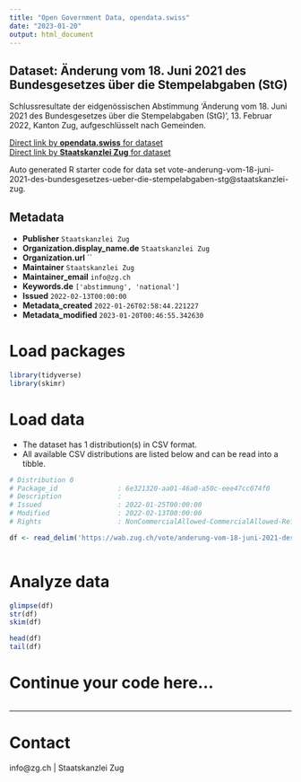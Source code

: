 ```yaml
---
title: "Open Government Data, opendata.swiss"
date: "2023-01-20"
output: html_document
---
```


## Dataset: Änderung vom 18. Juni 2021 des Bundesgesetzes über die Stempelabgaben (StG)

Schlussresultate der eidgenössischen Abstimmung 'Änderung vom 18. Juni 2021 des Bundesgesetzes über die Stempelabgaben (StG)', 13. Februar 2022, Kanton Zug, aufgeschlüsselt nach Gemeinden.

[Direct link by **opendata.swiss** for dataset](https://opendata.swiss/de/dataset/anderung-vom-18-juni-2021-des-bundesgesetzes-uber-die-stempelabgaben-stg)<br>
[Direct link by **Staatskanzlei Zug** for dataset](https://wab.zug.ch/vote/anderung-vom-18-juni-2021-des-bundesgesetzes-ueber-die-stempelabgaben-stg/data)

Auto generated R starter code for data set vote-anderung-vom-18-juni-2021-des-bundesgesetzes-ueber-die-stempelabgaben-stg@staatskanzlei-zug.

## Metadata

- **Publisher** `Staatskanzlei Zug`
- **Organization.display_name.de** `Staatskanzlei Zug`
- **Organization.url** ``
- **Maintainer** `Staatskanzlei Zug`
- **Maintainer_email** `info@zg.ch`
- **Keywords.de** `['abstimmung', 'national']`
- **Issued** `2022-02-13T00:00:00`
- **Metadata_created** `2022-01-26T02:58:44.221227`
- **Metadata_modified** `2023-01-20T00:46:55.342630`


# Load packages

```r

library(tidyverse)
library(skimr)

```

# Load data

-   The dataset has 1 distribution(s) in CSV format.
-   All available CSV distributions are listed below and can be read into a tibble.

```r

# Distribution 0
# Package_id               : 6e321320-aa01-46a0-a50c-eee47cc074f0
# Description              : 
# Issued                   : 2022-01-25T00:00:00
# Modified                 : 2022-02-13T00:00:00
# Rights                   : NonCommercialAllowed-CommercialAllowed-ReferenceRequired

df <- read_delim('https://wab.zug.ch/vote/anderung-vom-18-juni-2021-des-bundesgesetzes-ueber-die-stempelabgaben-stg/data-csv')



```

# Analyze data

```r

glimpse(df)
str(df)
skim(df)

head(df)
tail(df)

```

# Continue your code here...

```r

```

------------------------------------------------------------------------

# Contact

info@zg.ch | Staatskanzlei Zug
